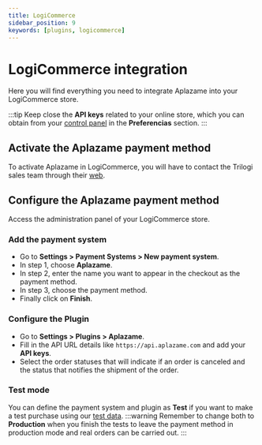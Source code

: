 ```yaml
---
title: LogiCommerce
sidebar_position: 9
keywords: [plugins, logicommerce]
---
```

# LogiCommerce integration
Here you will find everything you need to integrate Aplazame into your LogiCommerce store.

:::tip
  Keep close the **API keys** related to your online store, which you can obtain from your [control panel](https://vendors.aplazame.com/) in the **Preferencias** section.
:::

## Activate the Aplazame payment method
To activate Aplazame in LogiCommerce, you will have to contact the Trilogi sales team through their [web](https://www.logicommerce.com/).

## Configure the Aplazame payment method
Access the administration panel of your LogiCommerce store.

### Add the payment system
- Go to **Settings > Payment Systems > New payment system**.
- In step 1, choose **Aplazame**.
- In step 2, enter the name you want to appear in the checkout as the payment method.
- In step 3, choose the payment method.
- Finally click on **Finish**.

### Configure the Plugin
- Go to **Settings > Plugins > Aplazame**.
- Fill in the API URL details like `https://api.aplazame.com` and add your **API keys**.
- Select the order statuses that will indicate if an order is canceled and the status that notifies the shipment of the order.

### Test mode
You can define the payment system and plugin as **Test** if you want to make a test purchase using our [test data](../../api/test-environment/test-data/).
:::warning
  Remember to change both to **Production** when you finish the tests to leave the payment method in production mode and real orders can be carried out.
:::
